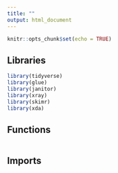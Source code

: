 ```yaml
---
title: ""
output: html_document
---
```


```r
knitr::opts_chunk$set(echo = TRUE)
```

## Libraries

```r
library(tidyverse)
library(glue)
library(janitor)
library(xray)
library(skimr)
library(xda)
```

## Functions

```r

```

## Imports

```r

```

